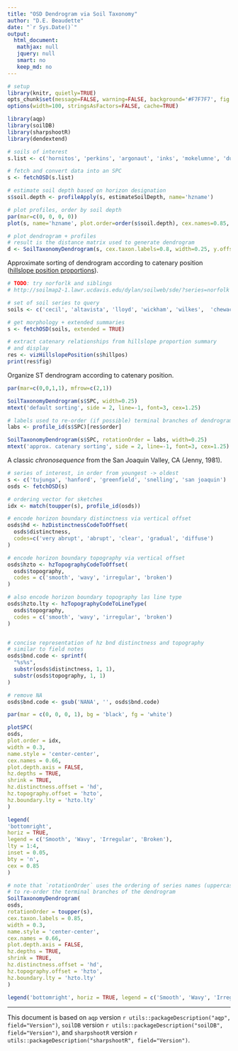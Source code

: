 ```yaml
---
title: "OSD Dendrogram via Soil Taxonomy"
author: "D.E. Beaudette"
date: "`r Sys.Date()`"
output:
  html_document:
   mathjax: null
   jquery: null
   smart: no
   keep_md: no
---
```

  
```r
# setup
library(knitr, quietly=TRUE)
opts_chunk$set(message=FALSE, warning=FALSE, background='#F7F7F7', fig.align='center', fig.retina=2, dev='png', tidy=FALSE, verbose=FALSE)
options(width=100, stringsAsFactors=FALSE, cache=TRUE)
```


```r
library(aqp)
library(soilDB)
library(sharpshootR)
library(dendextend)

# soils of interest
s.list <- c('hornitos', 'perkins', 'argonaut', 'inks', 'mokelumne', 'dunstone', 'auburn', 'pentz', 'pardee', 'peters', 'amador', 'laniger')

# fetch and convert data into an SPC
s <- fetchOSD(s.list)
```


```r
# estimate soil depth based on horizon designation
s$soil.depth <- profileApply(s, estimateSoilDepth, name='hzname')

# plot profiles, order by soil depth
par(mar=c(0, 0, 0, 0))
plot(s, name='hzname', plot.order=order(s$soil.depth), cex.names=0.85, axis.line.offset=-5, width=0.25, id.style='top')
```

```r
# plot dendrogram + profiles
# result is the distance matrix used to generate dendrogram
d <- SoilTaxonomyDendrogram(s, cex.taxon.labels=0.8, width=0.25, y.offset = 0.4)
```


Approximate sorting of dendrogram according to catenary position ([hillslope position proportions](https://www.nrcs.usda.gov/wps/portal/nrcs/detail/?cid=nrcs142p2_054252#describe)).
```r
# TODO: try norforlk and siblings
# http://soilmap2-1.lawr.ucdavis.edu/dylan/soilweb/sde/?series=norfolk

# set of soil series to query
soils <- c('cecil', 'altavista', 'lloyd', 'wickham', 'wilkes',  'chewacla', 'congaree')

# get morphology + extended summaries
s <- fetchOSD(soils, extended = TRUE)

# extract catenary relationships from hillslope proportion summary
# and display
res <- vizHillslopePosition(s$hillpos)
print(res$fig)
```

Organize ST dendrogram according to catenary position.
```r
par(mar=c(0,0,1,1), mfrow=c(2,1))

SoilTaxonomyDendrogram(s$SPC, width=0.25)
mtext('default sorting', side = 2, line=-1, font=3, cex=1.25)

# labels used to re-order (if possible) terminal branches of dendrogram
labs <- profile_id(s$SPC)[res$order]

SoilTaxonomyDendrogram(s$SPC, rotationOrder = labs, width=0.25)
mtext('approx. catenary sorting', side = 2, line=-1, font=3, cex=1.25)
```


A classic *chronosequence* from the San Joaquin Valley, CA (Jenny, 1981).
```r
# series of interest, in order from youngest -> oldest
s <- c('tujunga', 'hanford', 'greenfield', 'snelling', 'san joaquin')
osds <- fetchOSD(s)

# ordering vector for sketches
idx <- match(toupper(s), profile_id(osds))

# encode horizon boundary distinctness via vertical offset
osds$hd <- hzDistinctnessCodeToOffset(
  osds$distinctness,
  codes=c('very abrupt', 'abrupt', 'clear', 'gradual', 'diffuse')
)

# encode horizon boundary topography via vertical offset
osds$hzto <- hzTopographyCodeToOffset(
  osds$topography,
  codes = c('smooth', 'wavy', 'irregular', 'broken')
)

# also encode horizon boundary topography las line type
osds$hzto.lty <- hzTopographyCodeToLineType(
  osds$topography,
  codes = c('smooth', 'wavy', 'irregular', 'broken')
)


# concise representation of hz bnd distinctness and topography
# similar to field notes
osds$bnd.code <- sprintf(
  "%s%s",
  substr(osds$distinctness, 1, 1),
  substr(osds$topography, 1, 1)
)

# remove NA
osds$bnd.code <- gsub('NANA', '', osds$bnd.code)

par(mar = c(0, 0, 0, 1), bg = 'black', fg = 'white')

plotSPC(
osds,
plot.order = idx,
width = 0.3,
name.style = 'center-center',
cex.names = 0.66,
plot.depth.axis = FALSE,
hz.depths = TRUE,
shrink = TRUE,
hz.distinctness.offset = 'hd',
hz.topography.offset = 'hzto',
hz.boundary.lty = 'hzto.lty'
)

legend(
'bottomright',
horiz = TRUE,
legend = c('Smooth', 'Wavy', 'Irregular', 'Broken'),
lty = 1:4,
inset = 0.05,
bty = 'n',
cex = 0.85
)

# note that `rotationOrder` uses the ordering of series names (uppercase to match profile IDs)
# to re-order the terminal branches of the dendrogram
SoilTaxonomyDendrogram(
osds,
rotationOrder = toupper(s),
cex.taxon.labels = 0.85,
width = 0.3,
name.style = 'center-center',
cex.names = 0.66,
plot.depth.axis = FALSE,
hz.depths = TRUE,
shrink = TRUE,
hz.distinctness.offset = 'hd',
hz.topography.offset = 'hzto',
hz.boundary.lty = 'hzto.lty'
)

legend('bottomright', horiz = TRUE, legend = c('Smooth', 'Wavy', 'Irregular', 'Broken'), lty = 1:4, inset = 0.05, bty = 'n', cex = 0.85)

```


----------------------------
This document is based on `aqp` version `r utils::packageDescription("aqp", field="Version")`, `soilDB` version `r utils::packageDescription("soilDB", field="Version")`, and `sharpshootR` version `r utils::packageDescription("sharpshootR", field="Version")`.
